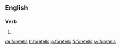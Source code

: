 ==English==

===Verb===
{{head|en}}

# {{en-third-person singular of|foretell}}

[[de:foretells]]
[[fr:foretells]]
[[ja:foretells]]
[[fi:foretells]]
[[sv:foretells]]